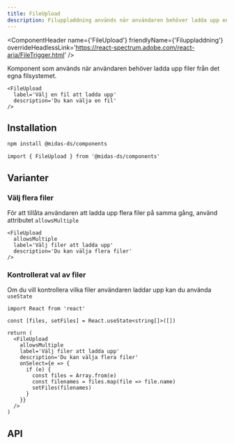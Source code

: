 ```yaml
---
title: FileUpload
description: Filuppladdning används när användaren behöver ladda upp en eller flera filer från det egen filsystemet.
---
```



<ComponentHeader
  name={'FileUpload'}
  friendlyName={'Filuppladdning'}
  overrideHeadlessLink='https://react-spectrum.adobe.com/react-aria/FileTrigger.html'
/>

Komponent som används när användaren behöver ladda upp filer från det egna filsystemet.

```tsx
<FileUpload
  label='Välj en fil att ladda upp'
  description='Du kan välja en fil'
/>
```

<div className='card'>
  <FileUpload
    label='Välj en fil att ladda upp'
    description='Du kan välja en fil'
  />
</div>

## Installation

```bash npm2yarn
npm install @midas-ds/components
```

```tsx
import { FileUpload } from '@midas-ds/components'
```

## Varianter

### Välj flera filer

För att tillåta användaren att ladda upp flera filer på samma gång, använd attributet `allowsMultiple`

```tsx
<FileUpload
  allowsMultiple
  label='Välj filer att ladda upp'
  description='Du kan välja flera filer'
/>
```

<div className='card'>
  <FileUpload
    allowsMultiple
    label='Välj filer att ladda upp'
    description='Du kan välja flera filer'
  />
</div>

### Kontrollerat val av filer

Om du vill kontrollera vilka filer användaren laddar upp kan du använda `useState`

```tsx
import React from 'react'
```

```tsx
const [files, setFiles] = React.useState<string[]>([])

return (
  <FileUpload
    allowsMultiple
    label='Välj filer att ladda upp'
    description='Du kan välja flera filer'
    onSelect={e => {
      if (e) {
        const files = Array.from(e)
        const filenames = files.map(file => file.name)
        setFiles(filenames)
      }
    }}
  />
)
```

<div className='card'>
  <ControlledExample />
</div>

## API

<PropTable name='FileUpload' />
